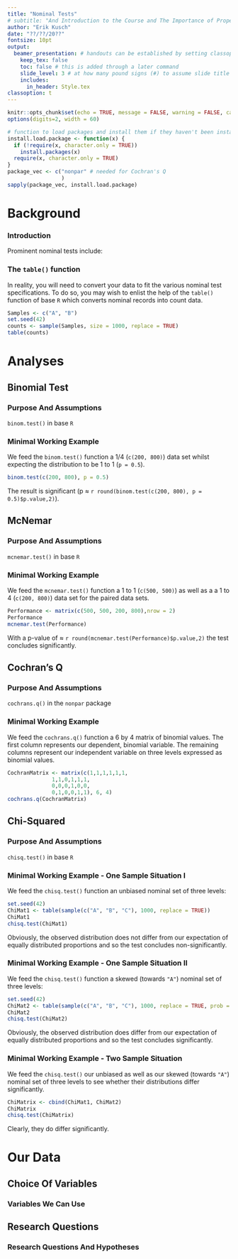 ```yaml
---
title: "Nominal Tests"
# subtitle: "And Introduction to the Course and The Importance of Proper Statistics"
author: "Erik Kusch"
date: "??/??/20??"
fontsize: 10pt
output: 
  beamer_presentation: # handouts can be established by setting classoption: "handout" instead of classoption: t
    keep_tex: false
    toc: false # this is added through a later command
    slide_level: 3 # at how many pound signs (#) to assume slide title level
    includes:
      in_header: Style.tex
classoption: t
---
```


```r
knitr::opts_chunk$set(echo = TRUE, message = FALSE, warning = FALSE, cache = TRUE, cache.lazy=TRUE, tidy.opts=list(width.cutoff=50),tidy=TRUE, fig.height=8)
options(digits=2, width = 60)

# function to load packages and install them if they haven't been installed yet
install.load.package <- function(x) {
  if (!require(x, character.only = TRUE))
    install.packages(x)
  require(x, character.only = TRUE)
}
package_vec <- c("nonpar" # needed for Cochran's Q
                 )
sapply(package_vec, install.load.package)
```

<!--- ####### TOC (use this if you want ## headers to be included in the toc)--------------------
---------------------------------------  --->

\tableofcontents[subsubsectionstyle=hide]

<!--- ####### Inferential Statistics-------------------------------------------------------------
---------------------------------------  --->
# Background
### Introduction
\begin{center}
These approaches only allow for the use of \textbf{categorical} (nominal) \textbf{variables}!
\end{center}
\pause
Prominent nominal tests include:
\begin{itemize}
\item \textbf{Binomial Test}
\item \textbf{McNemar}
\item Fisher's Exact
\item \textbf{Cochran's Q}
\item \textbf{Chi-Squared}
\item ...
\end{itemize}


### The `table()` function
In reality, you will need to convert your data to fit the various nominal test specifications. To do so, you may wish to enlist the help of the `table()` function of base `R` which converts nominal records into count data.

\scriptsize
```r
Samples <- c("A", "B")
set.seed(42)
counts <- sample(Samples, size = 1000, replace = TRUE)
table(counts)
```

# Analyses
## Binomial Test
### Purpose And Assumptions
\textbf{Binomial Test} \flushright `binom.test()` in base `R`  
\vspace{-10pt}
\begin{table}[c]
  \centering
  \resizebox{\textwidth}{!}{%
  \begin{tabular}{L{0.2\linewidth}L{0.8\linewidth}}
    \textit{Purpose:} &  To test whether the observed distribution of data values of a binomial variable differ from what was expected. \vspace{5pt} \\
    \pause
    $H_0$ & \textit{The observed binomial data proportions do not differ significantly from the expected proportions.}\\
    \pause
    \textit{Assumptions:} & 
      \begin{itemize}
      \item Variable values are binomial.
      \item The population is significantly larger than the sample.
      \item The sample accurately represents the population.
      \item Sampled values are independent (one value does not influence another).
      \end{itemize}
     \\
  \end{tabular}}
\end{table}

### Minimal Working Example
We feed the `binom.test()` function a 1/4 (`c(200, 800)`) data set whilst expecting the distribution to be 1 to 1 (`p = 0.5`).  

\scriptsize
```r
binom.test(c(200, 800), p = 0.5)
```
\normalsize
The result is significant (p $\approx$ `r round(binom.test(c(200, 800), p = 0.5)$p.value,2)`).

## McNemar
### Purpose And Assumptions
\textbf{McNemar} \flushright `mcnemar.test()` in base `R`  
\vspace{-10pt}
\begin{table}[c]
  \centering
  \resizebox{\textwidth}{!}{%
  \begin{tabular}{L{0.2\linewidth}L{0.8\linewidth}}
    \textit{Purpose:} &  To test whether there is a change in proportion of paired data.  \vspace{5pt} \\
   \pause
    $H_0$ & \textit{The observed binomial data proportions do not differ significantly between treatments/paired sets.}\\
    \pause
    \textit{Assumptions:} & 
      \begin{itemize}
      \item Variable values are binomial.
      \item The population is significantly larger than the sample.
      \item The sample accurately represents the population.
      \end{itemize}
     \\
  \end{tabular}}
\end{table}

### Minimal Working Example
We feed the `mcnemar.test()` function a 1 to 1 (`c(500, 500)`) as well as a a 1 to 4 (`c(200, 800)`) data set for the paired data sets.  

\scriptsize
```r
Performance <- matrix(c(500, 500, 200, 800),nrow = 2)
Performance
mcnemar.test(Performance)
```
\normalsize
With a p-value of $\approx$ `r round(mcnemar.test(Performance)$p.value,2)` the test concludes significantly.


## Cochran's Q
### Purpose And Assumptions
\textbf{Cochran's Q} \flushright `cochrans.q()` in the `nonpar` package  
\vspace{-10pt}
\begin{table}[c]
  \centering
  \resizebox{\textwidth}{!}{%
  \begin{tabular}{L{0.2\linewidth}L{0.8\linewidth}}
    \textit{Purpose:} &  To test whether there are differences in matched sets of three or more frequencies or proportions. \vspace{5pt}\\
    \pause
    $H_0$ & \textit{The observed proportions of data values in treatments is equal among the matched sets.} \\
    \pause
    \textit{Assumptions:} & 
      \begin{itemize}
      \item The first (dependent/response) variable is binomial.
      \item The second (independent/predictor) variable is nominal/categorical with three values.
      \item The population is significantly larger than the sample.
      \item The sample accurately represents the population.
      \end{itemize}
     \\
  \end{tabular}}
\end{table}

### Minimal Working Example
We feed the `cochrans.q()` function a 6 by 4 matrix of binomial values. The first column represents our dependent, binomial variable. The remaining columns represent our independent variable on three levels expressed as binomial values.  

\tiny
```r
CochranMatrix <- matrix(c(1,1,1,1,1,1,
              1,1,0,1,1,1,
              0,0,0,1,0,0,
              0,1,0,0,1,1), 6, 4)
cochrans.q(CochranMatrix)
```

## Chi-Squared
### Purpose And Assumptions
\textbf{Chi-Squared} \flushright `chisq.test()` in base `R`  
\vspace{-10pt}
\begin{table}[c]
  \centering
  \resizebox{\textwidth}{!}{%
  \begin{tabular}{L{0.2\linewidth}L{0.8\linewidth}}
    \textit{Purpose:} &  To tests whether distributions of categorical variables differ from one another thus identifying whether they are related. \vspace{5pt}\\
    \pause
    $H_0$ & \textit{The distributions of nominal variables are equal.} \\
    \pause
    \textit{Assumptions:} & 
      \begin{itemize}
      \item Variable values are nominal/categorical.
      \item The population is significantly larger than the sample.
      \item The sample accurately represents the population.
      \item Sampled values are independent (one value does not influence another).
      \end{itemize}
     \\
  \end{tabular}}
\end{table}

### Minimal Working Example - One Sample Situation I
We feed the `chisq.test()` function an unbiased nominal set of three levels:

\tiny
```r
set.seed(42)
ChiMat1 <- table(sample(c("A", "B", "C"), 1000, replace = TRUE))
ChiMat1
chisq.test(ChiMat1)
```

\normalsize
Obviously, the observed distribution does not differ from our expectation of equally distributed proportions and so the test concludes non-significantly.

### Minimal Working Example - One Sample Situation II
We feed the `chisq.test()` function a skewed (towards `"A"`) nominal set of three levels:

\tiny
```r
set.seed(42)
ChiMat2 <- table(sample(c("A", "B", "C"), 1000, replace = TRUE, prob = c(0.8, 0.1, 0.1)))
ChiMat2
chisq.test(ChiMat2)
```

\normalsize
Obviously, the observed distribution does differ from our expectation of equally distributed proportions and so the test concludes significantly.

### Minimal Working Example - Two Sample Situation
We feed the `chisq.test()` our unbiased as well as our skewed (towards `"A"`) nominal set of three levels to see whether their distributions differ significantly.

\tiny
```r
ChiMatrix <- cbind(ChiMat1, ChiMat2)
ChiMatrix
chisq.test(ChiMatrix)
```

\normalsize
Clearly, they do differ significantly.


# Our Data
## Choice Of Variables
### Variables We Can Use
\begin{center}
Which variables in our \textit{Passer domesticus} data set are nominal?
\end{center}

\begincols[T]
\begincol{.5\linewidth}
\begin{itemize}
\visible<2->{
\item Site Index
}
\visible<3->{
\item Climate
}
\visible<4->{
\item Population Status
}
\visible<5->{
\item Colour
}
\visible<6->{
\item Sex
}
\end{itemize}
\endcol
\begincol{.5\linewidth}
\begin{itemize}
\visible<7->{
\item Nesting Site
}
\visible<8->{
\item Flock
}
\visible<9->{
\item Home Range
}
\visible<10->{
\item Predator Presence
}
\visible<11->{
\item Predator Type
}
\end{itemize}
\endcol
\endcols

\vspace{20pt}

\visible<12>{
\begin{center}
All of these are nominal but some are binomial.
\end{center}
}

## Research Questions
### Research Questions And Hypotheses
\begin{center}
So which of our major research questions (seminar 6) can we answer?
\end{center}

\small
\begincols[T]
  \begincol{.5\linewidth}
  \pause
    \textbf{Binomial Test}
    \begin{itemize}
    \item \textit{Sexual Dimorphism:} Are the sexes represented in equal proportions? 
    \item \textit{Predation:} Are our sites dominated by predators or not?
    \end{itemize} 
  \pause
    \textbf{McNemar}
    \begin{itemize}
    \item \textit{Sexual Dimorphism:} Compare sex ratio over time (we need to generate some new data for this using the sample function).
    \end{itemize} 
\endcol
\begincol{.5\linewidth}
  \pause
    \textbf{Cochran's Q}
    \begin{itemize}
    \item \textit{Sexual Dimorphism:} Are colours related to sex?
    \item \textit{Predation:} Are colours related to predators?
    \end{itemize} 
  \pause
    \textbf{Chi-Squared}
    \begin{itemize}
    \item \textit{Sexual Dimorphism:} Are colours related to sex?
    \item \textit{Predation:} Are colours or nesting sites related to predators?
    \end{itemize} 
\endcol
\endcols